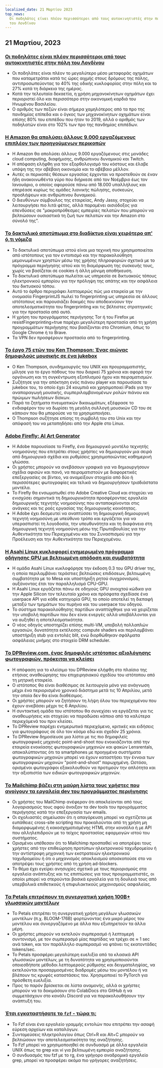 ```yaml
---
localized_date: 21 Μαρτίου 2023
top_news:
  Οι ποδηλάτες είναι πλέον περισσότεροι από τους αυτοκινητιστές στην πόλη
  του Λονδίνου
---
```




<CallToAction />

<Steps>

## 21 Μαρτίου, 2023

### [Οι ποδηλάτες είναι πλέον περισσότεροι από τους αυτοκινητιστές στην πόλη του Λονδίνου](https://www.forbes.com/sites/carltonreid/2023/03/01/cyclists-now-outnumber-motorists-in-city-of-london/?ref=hackernewsgpt.com)

- Οι ποδηλάτες είναι πλέον το μεγαλύτερο μέσο μεταφοράς οχημάτων που καταμετράται κατά τις ώρες αιχμής στους δρόμους της πόλης, αντιπροσωπεύοντας το 40% της οδικής κυκλοφορίας στην πόλη και το 27% κατά τη διάρκεια της ημέρας.
- Κατά την τελευταία δεκαετία, η χρήση μηχανοκίνητων οχημάτων έχει περιοριστεί όλο και περισσότερο στην οικονομική καρδιά του Ηνωμένου Βασιλείου.
- Ο αριθμός των πεζών είναι σήμερα χαμηλότερος από τα προ της πανδημίας επίπεδα και ο όγκος των μηχανοκίνητων οχημάτων είναι επίσης 80% του επιπέδου που ήταν το 2019, αλλά ο αριθμός των ποδηλατών είναι στο 102% των προ της πανδημίας επιπέδων.

### [Η Amazon θα απολύσει άλλους 9.000 εργαζόμενους επιπλέον των προηγούμενων περικοπών](https://www.cnbc.com/2023/03/20/amazon-layoffs-company-to-cut-off-9000-more-workers.html?ref=hackernewsgpt.com)

- Η Amazon θα απολύσει άλλους 9.000 εργαζόμενους στις μονάδες cloud computing, διαφήμισης, ανθρώπινου δυναμικού και Twitch.
- Η απόφαση ελήφθη για τον εξορθολογισμό του κόστους και έλαβε υπόψη της την αβέβαιη οικονομία και το αβέβαιο μέλλον.
- Αυτές οι περικοπές θέσεων εργασίας έρχονται να προστεθούν σε έναν ήδη ανακοινωθέντα γύρο που διήρκεσε από τον Νοέμβριο έως τον Ιανουάριο, ο οποίος αφορούσε πάνω από 18.000 υπαλλήλους και επηρέασε κυρίως τις ομάδες λιανικής πώλησης, συσκευών, προσλήψεων και ανθρώπινου δυναμικού.
- Ο διευθύνων σύμβουλος της εταιρείας, Andy Jassy, στοχεύει να λειτουργήσει πιο λιτά φέτος, αλλά παραμένει αισιόδοξος για επενδύσεις σε "μακροπρόθεσμες εμπειρίες πελατών που μπορούν να βελτιώσουν ουσιαστικά τη ζωή των πελατών και την Amazon στο σύνολό της".

### [Το δακτυλικό αποτύπωμα στο διαδίκτυο είναι χειρότερο απ' ό,τι νόμιζα](https://www.bitestring.com/posts/2023-03-19-web-fingerprinting-is-worse-than-I-thought.html?ref=hackernewsgpt.com)

- Το δακτυλικό αποτύπωμα ιστού είναι μια τεχνική που χρησιμοποιείται από ιστότοπους για τον εντοπισμό και την παρακολούθηση μεμονωμένων χρηστών μέσω της χρήσης πληροφοριών σχετικά με το πρόγραμμα περιήγησης ιστού και τη διαμόρφωση της συσκευής τους, χωρίς να βασίζεται σε cookies ή άλλη μόνιμη αποθήκευση.
- Το δακτυλικό αποτύπωμα πωλείται ως υπηρεσία σε δικτυακούς τόπους ηλεκτρονικού εμπορίου για την πρόληψη της απάτης και την ασφάλεια του δικτυακού τόπου.
- Αυτό το άρθρο περιγράφει λεπτομερώς πώς μια εταιρεία με την ονομασία FingerprintJS πωλεί το fingerprinting ως υπηρεσία σε άλλους ιστότοπους και παρουσιάζει δοκιμές που αποδεικνύουν την αποτελεσματικότητα του fingerprinting και τις βέλτιστες στρατηγικές για την προστασία από αυτό.
- Η χρήση του προγράμματος περιήγησης Tor ή του Firefox με resistFingerprinting=true παρέχει μεγαλύτερη προστασία από τη χρήση προγραμμάτων περιήγησης που βασίζονται στο Chromium, όπως το Google Chrome ή το Brave.
- Τα VPN δεν προσφέρουν προστασία από το fingerprinting.

### [Το έργο 75 ετών του Ken Thompson: Ένας αιώνας δημοφιλούς μουσικής σε ένα jukebox](https://www.youtube.com/watch?v=kaandEt_pKw&ref=hackernewsgpt.com)

- Ο Ken Thompson, συνδημιουργός του UNIX και προγραμματιστής, μίλησε για το έργο πάθους του που διαρκεί 75 χρόνια και αφορά την οργάνωση και τη συγκέντρωση εξοπλισμού ήχου και πειραματισμών.
- Συζήτησε για την απόκτηση ενός πιάνου player και παρουσίασε το jukebox του, το οποίο έχει 24 κουμπιά και χρησιμοποιεί iPads για την αναπαραγωγή μουσικής, συμπεριλαμβανομένων ρολών πιάνου και πρώιμων πωλήσεων δίσκων.
- Παρά τα ζητήματα πνευματικών δικαιωμάτων, εξέφρασε το ενδιαφέρον του να δωρίσει τη μεγάλη συλλογή μουσικών CD του σε κάποιον που θα μπορούσε να τα χρησιμοποιήσει.
- Ο Thompson συζήτησε επίσης τη συμβολή του στο Unix και την απόφασή του να μεταπηδήσει από την Apple στο Linux.

### [Adobe Firefly: AI Art Generator](https://www.adobe.com/sensei/generative-ai/firefly.html?ref=hackernewsgpt.com)

- Η Adobe παρουσίασε το Firefly, ένα δημιουργικό μοντέλο τεχνητής νοημοσύνης που επιτρέπει στους χρήστες να δημιουργούν μια σειρά από δημιουργικά σχέδια και ρυθμίσεις χρησιμοποιώντας καθημερινή γλώσσα.
- Οι χρήστες μπορούν να ανεβάσουν γραφικά για να δημιουργήσουν σχέδια αφισών και πανό, να πειραματιστούν με διαφορετικές επεξεργασίες σε βίντεο, να αναμείξουν στοιχεία από δύο ή περισσότερες φωτογραφίες και τελικά να δημιουργήσουν τρισδιάστατα μοντέλα.
- Το Firefly θα ενσωματωθεί στο Adobe Creative Cloud και στοχεύει να ενισχύσει σημαντικά τη δημιουργικότητα προσφέροντας εργαλεία δημιουργικής τεχνητής νοημοσύνης που ανταποκρίνονται στις ανάγκες και τις ροές εργασίας της δημιουργικής κοινότητας.
- Η Adobe έχει δεσμευτεί να αναπτύσσει τη δημιουργική δημιουργική τεχνητή νοημοσύνη με υπεύθυνο τρόπο και εργάζεται για να υπερασπιστεί τη λογοδοσία, την υπευθυνότητα και τη διαφάνεια στη δημιουργική τεχνητή νοημοσύνη μέσω της Πρωτοβουλίας για την Αυθεντικότητα του Περιεχομένου και του Συνασπισμού για την Προέλευση και την Αυθεντικότητα του Περιεχομένου.

### [Η Asahi Linux κυκλοφορεί ενημερωμένο πρόγραμμα οδήγησης GPU με βελτιωμένη απόδοση και συμβατότητα](https://asahilinux.org/2023/03/road-to-vulkan/?ref=hackernewsgpt.com)

- Η ομάδα Asahi Linux κυκλοφόρησε την έκδοση 0.3 του GPU driver της, η οποία περιλαμβάνει τεράστιες βελτιώσεις επιδόσεων, βελτιωμένη συμβατότητα με το Mesa και υποστήριξη ρητού συγχρονισμού, αυξάνοντας έτσι τον παραλληλισμό CPU-GPU.
- Η Asahi Linux εργάζεται πάνω σε οδηγούς GPU ανοιχτού κώδικα για την Apple Silicon τον τελευταίο χρόνο και πρόσφατα σχεδίασε ένα userpace API για κάθε κατηγορία GPU, το οποίο αποτελεί τη διεπαφή μεταξύ των τμημάτων του πυρήνα και του userpace του οδηγού.
- Το σύστημα παρακολούθησης παρτίδων αναπτύχθηκε για να χειρίζεται την υποβολή παρτίδων που δεν είναι ενεργές αλλά υποβάλλονται για να αυξηθεί η αποτελεσματικότητα.
- Ο νέος οδηγός υποστηρίζει επίσης multi-VM, υποβολή πολλαπλών εργασιών, δυνατότητα εκτέλεσης compute shaders και περιλαμβάνει υποστήριξη stub για εντολές blit, ενώ διορθώθηκαν σφάλματα ασφάλειας μνήμης στο στοιχείο DRM scheduler.

### [Το DPReview.com, ένας δημοφιλής ιστότοπος αξιολόγησης φωτογραφιών, πρόκειται να κλείσει](https://www.dpreview.com/news/5901145460/dpreview-com-to-close?ref=hackernewsgpt.com)

- Η απόφαση για το κλείσιμο του DPReview ελήφθη στο πλαίσιο της ετήσιας αναθεώρησης του επιχειρησιακού σχεδίου του ιστότοπου από τη μητρική εταιρεία.
- Ο ιστότοπος θα είναι διαθέσιμος σε λειτουργία μόνο για ανάγνωση μέχρι ένα περιορισμένο χρονικό διάστημα μετά τις 10 Απριλίου, μετά την οποία δεν θα είναι διαθέσιμος.
- Οι χρήστες μπορούν να ζητήσουν τη λήψη όλου του περιεχομένου που έχουν ανεβάσει μέχρι τις 6 Απριλίου.
- Η συντακτική ομάδα του ιστότοπου θα συνεχίσει να εργάζεται για τις αναθεωρήσεις και στοχεύει να παραδώσει κάποιο από τα καλύτερα περιεχόμενά του πριν κλείσει.
- Το DPReview παρέχει ενημερωτικό περιεχόμενο, κριτικές και ειδήσεις για φωτογράφους σε όλο τον κόσμο εδώ και σχεδόν 25 χρόνια.
- Το DPReview δημοσίευσε μια λίστα με τις πιο δημοφιλείς φωτογραφικές μηχανές point-and-shoot που ενοικιάζονται από την εταιρεία ενοικίασης φωτογραφικών μηχανών και φακών Lensrentals, αποκαλύπτοντας ότι τα smartphones με προηγμένα συστήματα φωτογραφικών μηχανών μπορεί να έχουν καταστήσει την έννοια των φωτογραφικών μηχανών "point-and-shoot" παρωχημένη. Ωστόσο, ορισμένοι φωτογράφοι εξακολουθούν να προτιμούν την απλότητα και την αξιοπιστία των ειδικών φωτογραφικών μηχανών.

### [Το Mailchimp βάζει στη μαύρη λίστα τους χρήστες που ανοίγουν τα εργαλεία dev του προγράμματος περιήγησης](http://news.ycombinator.com/item?id=35235732&ref=hackernewsgpt.com)

- Οι χρήστες του MailChimp ανέφεραν ότι αποκλείονται από τους λογαριασμούς τους αφού άνοιξαν τα dev tools του προγράμματος περιήγησης κατά την επεξεργασία των emails.
- Οι σχολιαστές σημείωσαν ότι η απαγόρευση μπορεί να σχετίζεται με ευπάθειες cross-site scripting που προκαλούνται από τη χρήση μη διαμορφωμένης ή κακοσχηματισμένης HTML στην κονσόλα ή με API που αλληλεπιδρούν με το τείχος προστασίας εφαρμογών ιστού του συστήματος.
- Ορισμένοι υπέθεσαν ότι το Mailchimp προσπαθεί να αποτρέψει τους χρήστες από την επιθεώρηση προτύπων ηλεκτρονικού ταχυδρομείου ή την αντίστροφη μηχανική των εκστρατειών ηλεκτρονικού ταχυδρομείου ή ότι ο μηχανισμός αποκλεισμού αποσκοπούσε στο να αποτρέψει τους χρήστες από τη χρήση ad-blockers.
- Το θέμα έχει εγείρει ανησυχίες σχετικά με τους περιορισμούς στα εργαλεία ανάπτυξης και τις επιπτώσεις για τους προγραμματιστές, οι οποίοι μπορεί να στερούνται βασικά εργαλεία για τη δουλειά τους από υπερβολικά επιθετικούς ή επιφυλακτικούς μηχανισμούς ασφαλείας.

### [Τα Petals επιτρέπουν τη συνεργατική χρήση 100B+ γλωσσικών μοντέλων](https://petals.ml/?ref=hackernewsgpt.com)

- Το Petals επιτρέπει τη συνεργατική χρήση μεγάλων γλωσσικών μοντέλων (π.χ. BLOOM-176B) φορτώνοντας ένα μικρό μέρος του μοντέλου και συνεργαζόμενο με άλλα που εξυπηρετούν τα άλλα μέρη.
- Οι χρήστες μπορούν να εκτελούν συμπερασμό ή λεπτομερή συντονισμό, με τον συμπερασμό μίας παρτίδας να τρέχει σε ≈ 1 sec ανά token, και τον παράλληλο συμπερασμό να φτάνει τις εκατοντάδες tokens/sec.
- Το Petals προσφέρει μεγαλύτερη ευελιξία από τα κλασικά API γλωσσικών μοντέλων, με τη δυνατότητα να χρησιμοποιούνται οποιεσδήποτε μέθοδοι λεπτομερούς ρύθμισης και δειγματοληψίας, να εκτελούνται προσαρμοσμένες διαδρομές μέσω του μοντέλου ή να βλέπουν τις κρυφές καταστάσεις του. Χρησιμοποιεί το PyTorch για πρόσθετη ευελιξία.
- Προς το παρόν βρίσκεται σε λίστα αναμονής, αλλά οι χρήστες μπορούν να το δοκιμάσουν στο ColabDocs στο GitHub ή να συμμετάσχουν στο κανάλι Discord για να παρακολουθήσουν την ανάπτυξή του.

### [Έτσι εγκαταστήσατε το `fzf` - τώρα τι;](https://andrew-quinn.me/fzf/?ref=hackernewsgpt.com)

- Το Fzf είναι ένα εργαλείο γραμμής εντολών που επιτρέπει την ασαφή εύρεση αρχείων και καταλόγων.
- Συντομεύσεις πληκτρολογίου όπως Ctrl+R και Alt+C μπορούν να βελτιώσουν την αποτελεσματικότητα της αναζήτησης.
- Το Fzf μπορεί να χρησιμοποιηθεί σε συνδυασμό με άλλα εργαλεία UNIX όπως τα grep και vi για βελτιωμένη εμπειρία αναζήτησης.
- Ο συνδυασμός του fzf με το rg, ένα γρήγορο αναδρομικό εργαλείο grep, μπορεί να προσφέρει ακόμα πιο γρήγορες αναζητήσεις.

</Steps>
